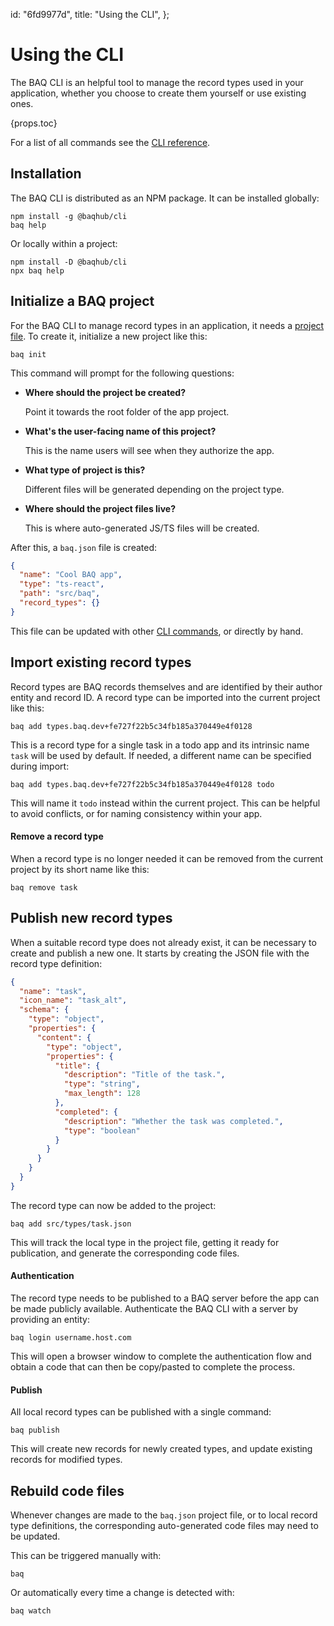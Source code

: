   id: "6fd9977d",
  title: "Using the CLI",
};

# Using the CLI

The BAQ CLI is an helpful tool to manage the record types used in your application, whether you choose to create them yourself or use existing ones.

{props.toc}

For a list of all commands see the [CLI reference](6bf5f232).

## Installation

The BAQ CLI is distributed as an NPM package. It can be installed globally:

```cli
npm install -g @baqhub/cli
baq help
```

Or locally within a project:

```cli
npm install -D @baqhub/cli
npx baq help
```

## Initialize a BAQ project

For the BAQ CLI to manage record types in an application, it needs a [project file](06fc3177). To create it, initialize a new project like this:

```cli
baq init
```

This command will prompt for the following questions:

- **Where should the project be created?**

  Point it towards the root folder of the app project.

- **What's the user-facing name of this project?**

  This is the name users will see when they authorize the app.

- **What type of project is this?**

  Different files will be generated depending on the project type.

- **Where should the project files live?**

  This is where auto-generated JS/TS files will be created.

After this, a `baq.json` file is created:

```json
{
  "name": "Cool BAQ app",
  "type": "ts-react",
  "path": "src/baq",
  "record_types": {}
}
```

This file can be updated with other [CLI commands](6bf5f232), or directly by hand.

## Import existing record types

Record types are BAQ records themselves and are identified by their author entity and record ID. A record type can be imported into the current project like this:

```cli
baq add types.baq.dev+fe727f22b5c34fb185a370449e4f0128
```

This is a record type for a single task in a todo app and its intrinsic name `task` will be used by default. If needed, a different name can be specified during import:

```cli
baq add types.baq.dev+fe727f22b5c34fb185a370449e4f0128 todo
```

This will name it `todo` instead within the current project. This can be helpful to avoid conflicts, or for naming consistency within your app.

#### Remove a record type

When a record type is no longer needed it can be removed from the current project by its short name like this:

```cli
baq remove task
```

## Publish new record types

When a suitable record type does not already exist, it can be necessary to create and publish a new one. It starts by creating the JSON file with the record type definition:

```json
{
  "name": "task",
  "icon_name": "task_alt",
  "schema": {
    "type": "object",
    "properties": {
      "content": {
        "type": "object",
        "properties": {
          "title": {
            "description": "Title of the task.",
            "type": "string",
            "max_length": 128
          },
          "completed": {
            "description": "Whether the task was completed.",
            "type": "boolean"
          }
        }
      }
    }
  }
}
```

The record type can now be added to the project:

```cli
baq add src/types/task.json
```

This will track the local type in the project file, getting it ready for publication, and generate the corresponding code files.

#### Authentication

The record type needs to be published to a BAQ server before the app can be made publicly available. Authenticate the BAQ CLI with a server by providing an entity:

```cli
baq login username.host.com
```

This will open a browser window to complete the authentication flow and obtain a code that can then be copy/pasted to complete the process.

#### Publish

All local record types can be published with a single command:

```cli
baq publish
```

This will create new records for newly created types, and update existing records for modified types.

## Rebuild code files

Whenever changes are made to the `baq.json` project file, or to local record type definitions, the corresponding auto-generated code files may need to be updated.

This can be triggered manually with:

```cli
baq
```

Or automatically every time a change is detected with:

```cli
baq watch
```
